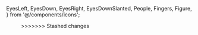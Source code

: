   EyesLeft,
  EyesDown,
  EyesRight,
  EyesDownSlanted,
  People,
  Fingers,
  Figure,
} from '@/components/icons';

<Meta title="App/Icons" />

<IconGallery>
  <IconItem name="EyesLeft">
    <EyesLeft />
  </IconItem>
  <IconItem name="EyesRight">
    <EyesLeft />
  </IconItem>
  <IconItem name="EyesDown">
    <EyesLeft />
  </IconItem>
  <IconItem name="EyesDownSlanted">
    <EyesLeft />
  </IconItem>
  <IconItem name="People">
    <People />
  </IconItem>
  <IconItem name="Fingers">
    <Fingers />
  </IconItem>
  <IconItem name="Figure">
    <Figure />
  </IconItem>
</IconGallery>
>>>>>>> Stashed changes
